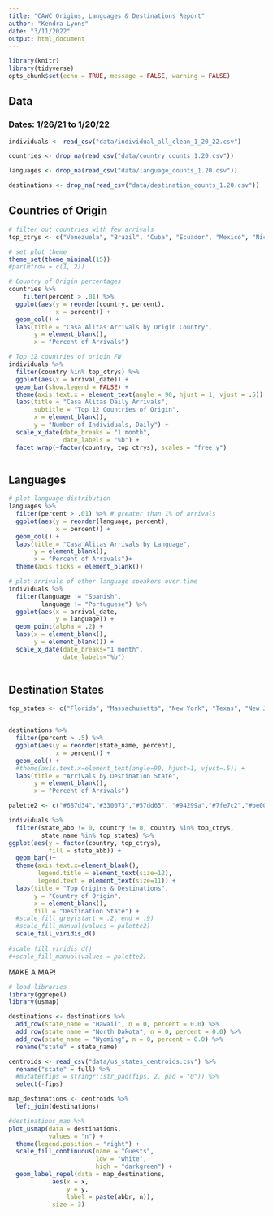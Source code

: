 ```yaml
---
title: "CAWC Origins, Languages & Destinations Report"
author: "Kendra Lyons"
date: "3/11/2022"
output: html_document
---
```


```r
library(knitr)
library(tidyverse)
opts_chunk$set(echo = TRUE, message = FALSE, warning = FALSE)
```

## Data

### Dates: 1/26/21 to 1/20/22

```r

individuals <- read_csv("data/individual_all_clean_1_20_22.csv")

countries <- drop_na(read_csv("data/country_counts_1.20.csv"))

languages <- drop_na(read_csv("data/language_counts_1.20.csv"))

destinations <- drop_na(read_csv("data/destination_counts_1.20.csv"))

```


## Countries of Origin

```r

# filter out countries with few arrivals
top_ctrys <- c("Venezuela", "Brazil", "Cuba", "Ecuador", "Mexico", "Nicaragua", "Haiti", "Colombia",  "Guatemala", "Peru", "Honduras", "India" ) # update when data is updated

# set plot theme
theme_set(theme_minimal(15)) 
#par(mfrow = c(1, 2))

# Country of Origin percentages
countries %>%
    filter(percent > .01) %>%
  ggplot(aes(y = reorder(country, percent),  
             x = percent)) +
  geom_col() +
  labs(title = "Casa Alitas Arrivals by Origin Country", 
       y = element_blank(), 
       x = "Percent of Arrivals")

# Top 12 countries of origin FW
individuals %>%
  filter(country %in% top_ctrys) %>%
  ggplot(aes(x = arrival_date)) +
  geom_bar(show.legend = FALSE) +
  theme(axis.text.x = element_text(angle = 90, hjust = 1, vjust = .5)) +
  labs(title = "Casa Alitas Daily Arrivals", 
       subtitle = "Top 12 Countries of Origin", 
       x = element_blank(), 
       y = "Number of Individuals, Daily") + 
  scale_x_date(date_breaks = "1 month", 
               date_labels = "%b") + 
  facet_wrap(~factor(country, top_ctrys), scales = "free_y")



```

## Languages

```r
# plot language distribution 
languages %>%
  filter(percent > .01) %>% # greater than 1% of arrivals
  ggplot(aes(y = reorder(language, percent), 
             x = percent)) +
  geom_col() +
  labs(title = "Casa Alitas Arrivals by Language", 
       y = element_blank(), 
       x = "Percent of Arrivals")+
  theme(axis.ticks = element_blank())

# plot arrivals of other language speakers over time
individuals %>%
  filter(language != "Spanish", 
         language != "Portuguese") %>%
  ggplot(aes(x = arrival_date, 
             y = language)) +
  geom_point(alpha = .2) +
  labs(x = element_blank(), 
       y = element_blank()) +
  scale_x_date(date_breaks="1 month", 
               date_labels="%b") 
  
```

## Destination States

```r
top_states <- c("Florida", "Massachusetts", "New York", "Texas", "New Jersey", "California", "Pennsylvania", "Georgia", "Connecticut", "Illinois", "Utah", "Tennessee")


destinations %>%
  filter(percent > .5) %>%
  ggplot(aes(y = reorder(state_name, percent), 
             x = percent)) +
  geom_col() +
  #theme(axis.text.x=element_text(angle=90, hjust=1, vjust=.5)) +
  labs(title = "Arrivals by Destination State", 
       y = element_blank(), 
       x = "Percent of Arrivals")

palette2 <- c("#687d34","#330073","#57dd65", "#94299a","#7fe7c2","#be0063","#00e3e0","#970015","#5d6ec4","#92b426","#4c0054","#ebd460","#d496c4","#008b5e","#bc4c7d","#2e4700","#bb93d9","#cb9704","#854d88","#e2d67d","#ff93d1","#d67218","#7a0017","#ffa265","#9aca71","#8A7C64","#599861")

individuals %>%
  filter(state_abb != 0, country != 0, country %in% top_ctrys,
         state_name %in% top_states) %>%
ggplot(aes(y = factor(country, top_ctrys), 
           fill = state_abb)) +
  geom_bar()+
  theme(axis.text.x=element_blank(),
        legend.title = element_text(size=12), 
        legend.text = element_text(size=11)) +
  labs(title = "Top Origins & Destinations", 
       y = "Country of Origin", 
       x = element_blank(), 
       fill = "Destination State") +
  #scale_fill_grey(start = .2, end = .9)
  #scale_fill_manual(values = palette2)
  scale_fill_viridis_d()
  
#scale_fill_viridis_d()
#+scale_fill_manual(values = palette2)
```

MAKE A MAP!

```r
# load libraries
library(ggrepel)
library(usmap)

destinations <- destinations %>%
  add_row(state_name = "Hawaii", n = 0, percent = 0.0) %>%
  add_row(state_name = "North Dakota", n = 0, percent = 0.0) %>%
  add_row(state_name = "Wyoming", n = 0, percent = 0.0) %>%
  rename("state" = state_name)

centroids <- read_csv("data/us_states_centroids.csv") %>%
  rename("state" = full) %>%
  #mutate(fips = stringr::str_pad(fips, 2, pad = "0")) %>%
  select(-fips)

map_destinations <- centroids %>%
  left_join(destinations)

#destinations_map %>%
plot_usmap(data = destinations, 
           values = "n") +
  theme(legend.position = "right") +
  scale_fill_continuous(name = "Guests",
                        low = "white", 
                        high = "darkgreen") +
  geom_label_repel(data = map_destinations,
            aes(x = x,
                y = y,
                label = paste(abbr, n)),
            size = 3)

```

